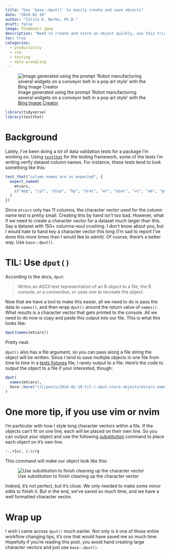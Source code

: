 ```yaml
---
title: "Use `base::dput()` to easily create and save objects"
date: "2024-02-10"
author: "Collin K. Berke, Ph.D."
draft: false 
image: thumbnail.jpeg
description: "Need to create and store an object quickly, use this trick"
toc: true
categories:
  - productivity 
  - vim
  - testing
  - data wrangling
---
```


![Image generated using the prompt 'Robot manufacturing several widgets on a conveyor belt in a pop art style' with the [Bing Image Creator](https://www.bing.com/images/create)](thumbnail-wide.png)

```r
library(tidyverse)
library(testthat)
```

# Background

Lately, I've been doing a lot of data validation tests for a package I'm working on. Using [`testthat`](https://testthat.r-lib.org/) for the testing framework, some of the tests I'm writing verify dataset column names. For instance, these tests tend to look something like this:

```r
test_that("column names are as expected", {
  expect_named(
    mtcars, 
    c("mpg", "cyl", "disp", "hp", "drat", "wt", "qsec", "vs", "am", "gear", "carb")
  )
})
```

Since `mtcars` only has 11 columns, the character vector used for the column name test is pretty small. Creating this by hand isn't too bad. However, what if we need to create a character vector for a dataset much larger than this. Say a dataset with 150+ columns--soul crushing. I don't know about you, but I would hate to hand key a character vector this long (I'm sad to report I've done this more times than I would like to admit). Of course, there's a better way. Use `base::dput()`.

# TIL: Use `dput()`

According to the docs, `dput`:

> Writes an ASCII text representation of an R object to a file, the R console, or a connection, or uses one to recreate the object.

Now that we have a tool to make this easier, all we need to do is pass the data to `names()`, and then wrap `dput()` around the return value of `names()`. What results is a character vector that gets printed to the console. All we need to do now is copy and paste this output into our file. This is what this looks like:

```r
dput(names(mtcars))
```

Pretty neat.

`dput()` also has a file argument, so you can pass along a file string the object will be written. Since I tend to save multiple objects in one file from time to time in a [tests fixtures](https://r-pkgs.org/testing-advanced.html#sec-testing-advanced-concrete-fixture) file, I rarely output to a file. Here's the code to output the object to a file if your interested, though:

```r
dput(
  names(mtcars), 
  here::here("til/posts/2024-02-10-til-r-dput-store-objects/mtcars-names.R")
)
```

# One more tip, if you use vim or nvim

I'm particular with how I style long character vectors within a file. If the objects can't fit on one line, each will be placed on their own line. So you can output your object and use the following [substitution](https://www.collinberke.com/til/posts/2023-03-14-vim-substitution/) command to place each object on it's own line. 

```txt
:.,+1s/, /,\r/g
```

This command will make our object look like this:

![Use substitution to finish cleaning up the character vector](mtcars-names.gif)

Indeed, it's not perfect, but it's close. We only needed to make some minor edits to finish it. But in the end, we've saved so much time, and we have a well formatted character vector.

# Wrap up

I wish I came across `dput()` much earlier. Not only is it one of those entire workflow changing tips, it's one that would have saved me so much time. Hopefully if you're reading this post, you avoid hand creating large character vectors and just use `base::dput()`. 
